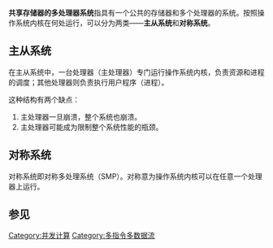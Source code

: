 {{merge to|并行计算|time=2018-04-23T07:46:22+00:00}}
'''共享存储器的多处理器系统'''指具有一个公共的存储器和多个处理器的系统。按照操作系统内核在何处运行，可以分为两类——'''主从系统'''和'''对称系统'''。
== 主从系统 ==
在主从系统中，一台处理器（主处理器）专门运行操作系统内核，负责资源和进程的调度；其他处理器则负责执行用户程序（进程）。

这种结构有两个缺点：
# 主处理器一旦崩溃，整个系统也崩溃。
# 主处理器可能成为限制整个系统性能的瓶颈。

== 对称系统 ==
{{Main|对称多处理机}}
对称系统即对称多处理系统（SMP）。对称意为操作系统内核可以在任意一个处理器上运行。
== 参见 ==
{{cite book
  | last = William
  | first= Stallings
  | others=陈渝译
  | title = 《操作系统——精髓与设计原理》
  | edition= 第五版
  | publisher = 电子工业出版社
  | year = 2006
  | isbn = 7-121-02196-X
}}

[[Category:并发计算|Category:并发计算]]
[[Category:多指令多数据流|Category:多指令多数据流]]